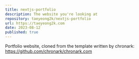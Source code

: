 ```yaml
---
title: nextjs-portfolio
description: The website you're looking at
repository: taeyeong2k/nextjs-portfolio
url: https://taeyeong2k.com
date: 2023-08-12
published: true
---
```


Portfolio website, cloned from the template written by chronark: https://github.com/chronark/chronark.com   